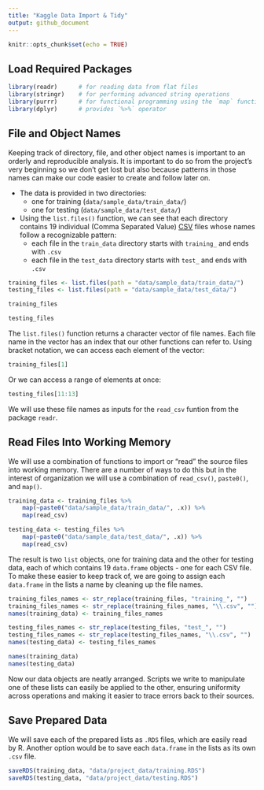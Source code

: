 ```yaml
---
title: "Kaggle Data Import & Tidy"
output: github_document
---
```


```r
knitr::opts_chunk$set(echo = TRUE)
```

## Load Required Packages

```r
library(readr)      # for reading data from flat files
library(stringr)    # for performing advanced string operations
library(purrr)      # for functional programming using the `map` functions
library(dplyr)      # provides `%>%` operator
```

## File and Object Names

Keeping track of directory, file, and other object names is important to an orderly and reproducible analysis. It is important to do so from the project's very beginning so we don't get lost but also because patterns in those names can make our code easier to create and follow later on.

* The data is provided in two directories: 
    * one for training (`data/sample_data/train_data/`)
    * one for testing (`data/sample_data/test_data/`)
    
* Using the `list.files()` function, we can see that each directory contains 19 individual (Comma Separated Value) [CSV](https://en.wikipedia.org/wiki/Comma-separated_values) files whose names follow a recognizable pattern:
    * each file in the `train_data` directory starts with `training_` and ends with `.csv`
    * each file in the `test_data` directory starts with `test_` and ends with `.csv`

```r
training_files <- list.files(path = "data/sample_data/train_data/")
testing_files <- list.files(path = "data/sample_data/test_data/")

training_files

testing_files
```

The `list.files()` function returns a character vector of file names. Each file name in the vector has an index that our other functions can refer to. Using bracket notation, we can access each element of the vector:

```r
training_files[1]
```

Or we can access a range of elements at once:

```r
testing_files[11:13]
```

We will use these file names as inputs for the `read_csv` funtion from the package `readr`.

## Read Files Into Working Memory 

We will use a combination of functions to import or "read" the source files into working memory. There are a number of ways to do this but in the interest of organization we will use a combination of `read_csv()`, `paste0()`, and `map()`.
 
```r
training_data <- training_files %>% 
    map(~paste0("data/sample_data/train_data/", .x)) %>% 
    map(read_csv)
```

```r
testing_data <- testing_files %>% 
    map(~paste0("data/sample_data/test_data/", .x)) %>% 
    map(read_csv)
```

The result is two `list` objects, one for training data and the other for testing data, each of which contains 19 `data.frame` objects - one for each CSV file. To make these easier to keep track of, we are going to assign each `data.frame` in the lists a name by cleaning up the file names.

```r
training_files_names <- str_replace(training_files, "training_", "")
training_files_names <- str_replace(training_files_names, "\\.csv", "")
names(training_data) <- training_files_names

testing_files_names <- str_replace(testing_files, "test_", "")
testing_files_names <- str_replace(testing_files_names, "\\.csv", "")
names(testing_data) <- testing_files_names
```

```r
names(training_data)
names(testing_data)
```

Now our data objects are neatly arranged. Scripts we write to manipulate one of these lists can easily be applied to the other, ensuring uniformity across operations and making it easier to trace errors back to their sources.

## Save Prepared Data

We will save each of the prepared lists as `.RDS` files, which are easily read by R. Another option would be to save each `data.frame` in the lists as its own `.csv` file.

```r
saveRDS(training_data, "data/project_data/training.RDS")
saveRDS(testing_data, "data/project_data/testing.RDS")
```

